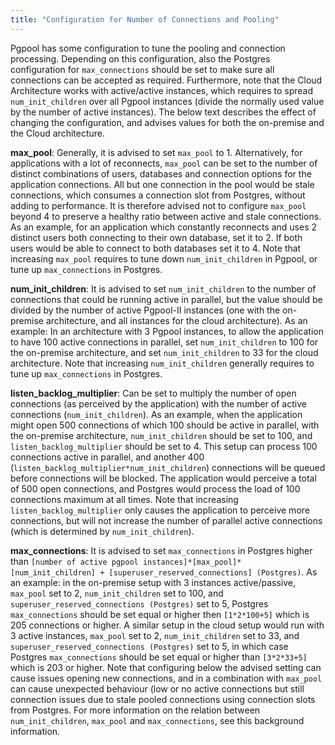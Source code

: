 ```yaml
---
title: "Configuration for Number of Connections and Pooling"
---
```


Pgpool has some configuration to tune the pooling and connection processing. Depending on this configuration, also the Postgres configuration for `max_connections` should be set to make sure all connections can be accepted as required. Furthermore, note that the Cloud Architecture works with active/active instances, which requires to spread `num_init_children` over all Pgpool instances (divide the normally used value by the number of active instances). The below text describes the effect of changing the configuration, and advises values for both the on-premise and the Cloud architecture.

**max_pool**: Generally, it is advised to set `max_pool` to 1. Alternatively, for applications with a lot of reconnects, `max_pool` can be set to the number of distinct combinations of users, databases and connection options for the application connections. All but one connection in the pool would be stale connections, which consumes a connection slot from Postgres, without adding to performance. It is therefore advised not to configure `max_pool` beyond 4 to preserve a healthy ratio between active and stale connections. As an example, for an application which constantly reconnects and uses 2 distinct users both connecting to their own database, set it to 2. If both users would be able to connect to both databases set it to 4. Note that increasing `max_pool` requires to tune down `num_init_children` in Pgpool, or tune up `max_connections` in Postgres.

**num_init_children**: It is advised to set `num_init_children` to the number of connections that could be running active in parallel, but the value should be divided by the number of active Pgpool-II instances (one with the on-premise architecture, and all instances for the cloud architecture). As an example: In an architecture with 3 Pgpool instances, to allow the application to have 100 active connections in parallel, set `num_init_children` to 100 for the on-premise architecture, and set `num_init_children` to 33 for the cloud architecture. Note that increasing `num_init_children` generally requires to tune up `max_connections` in Postgres.

**listen_backlog_multiplier**: Can be set to multiply the number of open connections (as perceived by the application) with the number of active connections (`num_init_children`). As an example, when the application might open 500 connections of which 100 should be active in parallel, with the on-premise architecture, `num_init_children` should be set to 100, and `listen_backlog_multiplier` should be set to 4. This setup can process 100 connections active in parallel, and another 400 (`listen_backlog_multiplier*num_init_children`) connections will be queued before connections will be blocked. The application would perceive a total of 500 open connections, and Postgres would process the load of 100 connections maximum at all times. Note that increasing `listen_backlog_multiplier` only causes the application to perceive more connections, but will not increase the number of parallel active connections (which is determined by `num_init_children`).

**max_connections**: It is advised to set `max_connections` in Postgres higher than `[number of active pgpool instances]*[max_pool]*[num_init_children] + [superuser_reserved_connections] (Postgres)`. As an example: in the on-premise setup with 3 instances active/passive, `max_pool` set to 2, `num_init_children` set to 100, and `superuser_reserved_connections (Postgres)` set to 5, Postgres `max_connections` should be set equal or higher then `[1*2*100+5]` which is 205 connections or higher. A similar setup in the cloud setup would run with 3 active instances, `max_pool` set to 2, `num_init_children` set to 33, and `superuser_reserved_connections (Postgres)` set to 5, in which case Postgres `max_connections` should be set equal or higher than `[3*2*33+5]` which is 203 or higher. Note that configuring below the advised setting can cause issues opening new connections, and in a combination with `max_pool` can cause unexpected behaviour (low or no active connections but still connection issues due to stale pooled connections using connection slots from Postgres. For more information on the relation between `num_init_children`, `max_pool` and `max_connections`, see this background information.
